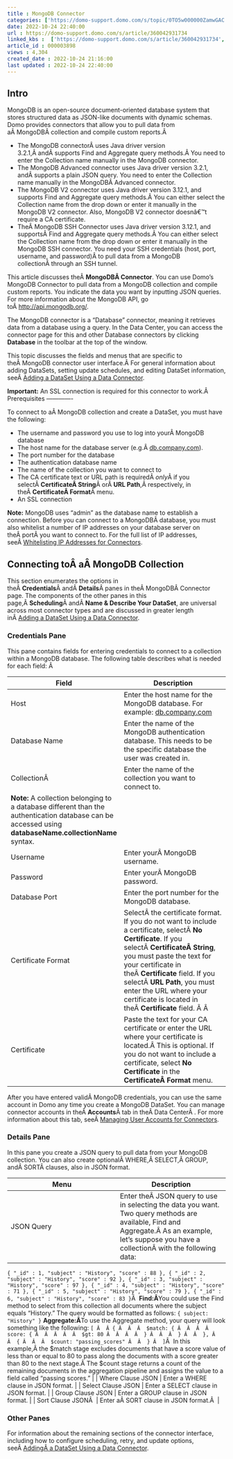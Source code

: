 ```yaml
---
title : MongoDB Connector
categories: ['https://domo-support.domo.com/s/topic/0TO5w000000ZamwGAC']
date: 2022-10-24 22:40:00
url : https://domo-support.domo.com/s/article/360042931734
linked_kbs :  ['https://domo-support.domo.com/s/article/360042931734', 'https://domo-support.domo.com/s/article/360042926274', 'https://domo-support.domo.com/s/knowledge-base', 'https://domo-support.domo.com/s/article/360042925494', 'https://domo-support.domo.com/s/article/360043429953', 'https://domo-support.domo.com/s/article/360042926054', 'https://domo-support.domo.com/s/article/360043429933', 'https://domo-support.domo.com/s/article/360043429693', 'https://domo-support.domo.com/s/topic/0TO5w000000ZamwGAC', 'https://domo-support.domo.com/s/article/360043630093', 'https://domo-support.domo.com/s/article/360043429913']
article_id : 000003898
views : 4,304
created_date : 2022-10-24 21:16:00
last updated : 2022-10-24 22:40:00
---
```




Intro
-----


MongoDB is an open-source document-oriented database system that stores structured data as JSON-like documents with dynamic schemas. Domo provides connectors that allow you to pull data from aÂ MongoDBÂ collection and compile custom reports.Â 



* The MongoDB connectorÂ uses Java driver version 3.2.1,Â andÂ supports Find and Aggregate query methods.Â You need to enter the Collection name manually in the MongoDB connector.
* The MongoDB Advanced connector uses Java driver version 3.2.1, andÂ supports a plain JSON query. You need to enter the Collection name manually in the MongoDBÂ Advanced connector.
* The MongoDB V2 connector uses Java driver version 3.12.1, and supports Find and Aggregate query methods.Â You can either select the Collection name from the drop down or enter it manually in the MongoDB V2 connector. Also, MongoDB V2 connector doesnâ€™t require a CA certificate.
* TheÂ MongoDB SSH Connector uses Java driver version 3.12.1, and supportsÂ Find and Aggregate query methods.Â You can either select the Collection name from the drop down or enter it manually in the MongoDB SSH connector. You need your SSH credentials (host, port, username, and password)Â to pull data from a MongoDB collectionÂ through an SSH tunnel.


This article discusses theÂ **MongoDBÂ Connector**. You can use Domo's MongoDB Connector to pull data from a MongoDB collection and compile custom reports. You indicate the data you want by inputting JSON queries. For more information about the MongoDB API, go toÂ <http://api.mongodb.org/>.


The MongoDB connector is a "Database" connector, meaning it retrieves data from a database using a query. In the Data Center, you can access the connector page for this and other Database connectors by clicking **Database** in the toolbar at the top of the window.


This topic discusses the fields and menus that are specific to theÂ MongoDB connector user interface.Â For general information about adding DataSets, setting update schedules, and editing DataSet information, seeÂ [Adding a DataSet Using a Data Connector](..\adding_a_dataset_using_a_connector\index.html "Adding a DataSet Using a Data Connector").


**Important:** An SSL connection is required for this connector to work.Â
Prerequisites
-------------


To connect to aÂ MongoDB collection and create a DataSet, you must have the following:



* The username and password you use to log into yourÂ MongoDB database
* The host name for the database server (e.g.Â [db.company.com](http://db.company.com)).
* The port number for the database
* The authentication database name
* The name of the collection you want to connect to
* The CA certificate text or URL path is requiredÂ *only*Â if you selectÂ **CertificateÂ String**Â orÂ **URL Path**,Â respectively, in theÂ **CertificateÂ Format**Â menu.
* An SSL connection


**Note:** MongoDB uses "admin" as the database name to establish a connection.
Before you can connect to a MongoDBÂ database, you must also whitelist a number of IP addresses on your database server on theÂ portÂ you want to connect to. For the full list of IP addresses, seeÂ [Whitelisting IP Addresses for Connectors](..\allowlisting_ip_addresses_for_connectors__federated_adapters\index.html "Whitelisting IP Addresses for Connectors").


Connecting toÂ aÂ MongoDB Collection
------------------------------------


This section enumerates the options in theÂ **Credentials**Â andÂ **Details**Â panes in theÂ MongoDBÂ Connector page. The components of the other panes in this page,Â **Scheduling**Â andÂ **Name & Describe Your DataSet**, are universal across most connector types and are discussed in greater length inÂ [Adding a DataSet Using a Data Connector](..\adding_a_dataset_using_a_connector\index.html "Adding a DataSet Using a Data Connector").


### Credentials Pane


This pane contains fields for entering credentials to connect to a collection within a MongoDB database. The following table describes what is needed for each field: Â 




| Field | Description |
| --- | --- |
| Host | Enter the host name for the MongoDB database. For example:  [db.company.com](http://db.company.com)  |
| Database Name | Enter the name of the MongoDB authentication database. This needs to be the specific database the user was created in. |
| CollectionÂ  | Enter the name of the collection you want to connect to.
**Note:** A collection belonging to a database different than the authentication database can be accessed using **databaseName.collectionName** syntax. |
| Username | Enter yourÂ MongoDB username. |
| Password | Enter yourÂ MongoDB password. |
| Database Port | Enter the port number for the MongoDB database. |
| Certificate Format | SelectÂ the certificate format. If you do not want to include a certificate, selectÂ **No Certificate**. If you selectÂ **CertificateÂ String**, you must paste the text for your certificate in theÂ **Certificate** field. If you selectÂ **URL Path**, you must enter the URL where your certificate is located in theÂ **Certificate** field. Â Â  |
| Certificate | Paste the text for your CA certificate or enter the URL where your certificate is located.Â This is optional. If you do not want to include a certificate, select **No Certificate** in the **CertificateÂ Format** menu. |


After you have entered validÂ MongoDB credentials, you can use the same account in Domo any time you create a MongoDB DataSet. You can manage connector accounts in theÂ **Accounts**Â tab in theÂ Data CenterÂ . For more information about this tab, seeÂ [Managing User Accounts for Connectors](..\managing_user_accounts_for_connectors\index.html "Managing User Accounts for Connectors").


### Details Pane


In this pane you create a JSON query to pull data from your MongoDB collection. You can also create optionalÂ WHERE,Â SELECT,Â GROUP, andÂ SORTÂ clauses, also in JSON format.




| Menu | Description |
| --- | --- |
| JSON Query | Enter theÂ JSON query to use in selecting the data you want. Two query methods are available, Find and Aggregate.Â As an example, let's suppose you have a collectionÂ with the following data:
`{ "_id" : 1, "subject" : "History", "score" : 88 }, { "_id" : 2, "subject" : "History", "score" : 92 }, { "_id" : 3, "subject" : "History", "score" : 97 }, { "_id" : 4, "subject" : "History", "score" : 71 }, { "_id" : 5, "subject" : "History", "score" : 79 }, { "_id" : 6, "subject" : "History", "score" : 83 }`Â 
**Find:Â**You could use the Find method to select from this collection all documents where the subject equals "History." The query would be formatted as follows:
`{ subject: "History" }`
**Aggregate:Â**To use the Aggregate method, your query will look something like the following:
`[ Â  Â { Â  Â  Â  $match: { Â  Â  Â  Â  score: { Â  Â  Â  Â  Â  $gt: 80 Â  Â  Â  Â  } Â  Â  Â  } Â  Â  }, Â  Â  { Â  Â  Â  $count: "passing_scores" Â  Â  } Â  ]`Â 
In this example,Â the $match stage excludes documents that have a score value of less than or equal to 80 to pass along the documents with a score greater than 80 to the next stage.Â The $count stage returns a count of the remaining documents in the aggregation pipeline and assigns the value to a field called "passing scores." |
| Where Clause JSON | Enter a WHERE clause in JSON format. |
| Select Clause JSON | Enter a SELECT clause in JSON format. |
| Group Clause JSON | Enter a GROUP clause in JSON format. |
| Sort Clause JSONÂ  | Enter aÂ SORT clause in JSON format.Â  |


### Other Panes


For information about the remaining sections of the connector interface, including how to configure scheduling, retry, and update options, seeÂ [AddingÂ a DataSet Using a Data Connector](..\adding_a_dataset_using_a_connector\index.md).